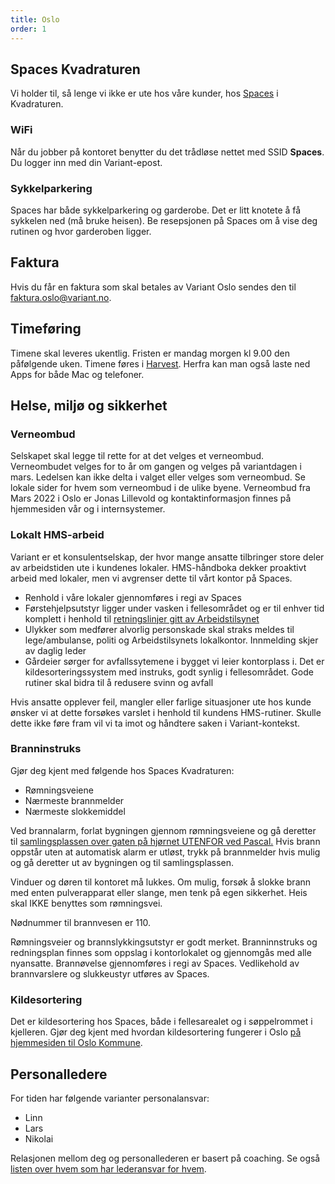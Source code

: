 ```yaml
---
title: Oslo
order: 1
---
```


## Spaces Kvadraturen

Vi holder til, så lenge vi ikke er ute hos våre kunder, hos
[Spaces](https://g.page/Tollbugata-8-4308?share) i Kvadraturen.

### WiFi

Når du jobber på kontoret benytter du det trådløse nettet med SSID **Spaces**.
Du logger inn med din Variant-epost.

### Sykkelparkering

Spaces har både sykkelparkering og garderobe. Det er litt knotete å få sykkelen
ned (må bruke heisen). Be resepsjonen på Spaces om å vise deg rutinen og hvor
garderoben ligger.

## Faktura

Hvis du får en faktura som skal betales av Variant Oslo sendes den til
faktura.oslo@variant.no.

## Timeføring

Timene skal leveres ukentlig. Fristen er mandag morgen kl 9.00 den påfølgende
uken. Timene føres i [Harvest](https://variantosloas.harvestapp.com/). Herfra
kan man også laste ned Apps for både Mac og telefoner.

## Helse, miljø og sikkerhet

### Verneombud

Selskapet skal legge til rette for at det velges et verneombud. Verneombudet
velges for to år om gangen og velges på variantdagen i mars. Ledelsen kan ikke
delta i valget eller velges som verneombud. Se lokale sider for hvem som
verneombud i de ulike byene. Verneombud fra Mars 2022 i Oslo er Jonas Lillevold
og kontaktinformasjon finnes på hjemmesiden vår og i internsystemer.

### Lokalt HMS-arbeid

Variant er et konsulentselskap, der hvor mange ansatte tilbringer store deler av
arbeidstiden ute i kundenes lokaler. HMS-håndboka dekker proaktivt arbeid med
lokaler, men vi avgrenser dette til vårt kontor på Spaces.

- Renhold i våre lokaler gjennomføres i regi av Spaces
- Førstehjelpsutstyr ligger under vasken i fellesområdet og er til enhver tid
  komplett i henhold til
  [retningslinjer gitt av Arbeidstilsynet](https://www.arbeidstilsynet.no/tema/personlig-verneutstyr/forstehjelpsutstyr/)
- Ulykker som medfører alvorlig personskade skal straks meldes til
  lege/ambulanse, politi og Arbeidstilsynets lokalkontor. Innmelding skjer av
  daglig leder
- Gårdeier sørger for avfallssytemene i bygget vi leier kontorplass i. Det er
  kildesorteringssystem med instruks, godt synlig i fellesområdet. Gode rutiner
  skal bidra til å redusere svinn og avfall

Hvis ansatte opplever feil, mangler eller farlige situasjoner ute hos kunde
ønsker vi at dette forsøkes varslet i henhold til kundens HMS-rutiner. Skulle
dette ikke føre fram vil vi ta imot og håndtere saken i Variant-kontekst.

### Branninstruks

Gjør deg kjent med følgende hos Spaces Kvadraturen:

- Rømningsveiene
- Nærmeste brannmelder
- Nærmeste slokkemiddel

Ved brannalarm, forlat bygningen gjennom rømningsveiene og gå deretter til
[samlingsplassen over gaten på hjørnet UTENFOR ved Pascal.](https://g.page/pascal-avd-tollbugata)
Hvis brann oppstår uten at automatisk alarm er utløst, trykk på brannmelder hvis
mulig og gå deretter ut av bygningen og til samlingsplassen.

Vinduer og døren til kontoret må lukkes. Om mulig, forsøk å slokke brann med
enten pulverapparat eller slange, men tenk på egen sikkerhet. Heis skal IKKE
benyttes som rømningsvei.

Nødnummer til brannvesen er 110.

Rømningsveier og brannslykkingsutstyr er godt merket. Branninnstruks og
redningsplan finnes som oppslag i kontorlokalet og gjennomgås med alle
nyansatte. Brannøvelse gjennomføres i regi av Spaces. Vedlikehold av
brannvarslere og slukkeustyr utføres av Spaces.

### Kildesortering

Det er kildesortering hos Spaces, både i fellesarealet og i søppelrommet i
kjelleren. Gjør deg kjent med hvordan kildesortering fungerer i Oslo
[på hjemmesiden til Oslo Kommune](https://www.oslo.kommune.no/avfall-og-gjenvinning/hvordan-kildesortere-i-oslo/).

## Personalledere

For tiden har følgende varianter personalansvar:

- Linn
- Lars
- Nikolai

Relasjonen mellom deg og personallederen er basert på coaching. Se også
[listen over hvem som har lederansvar for hvem](https://varianttrh.sharepoint.com/:x:/g/EcciKCrwQFVKi9arVFV9WLEBxh0lqSzlfM7n_nrpkIuDtw?e=gR7JSm).
